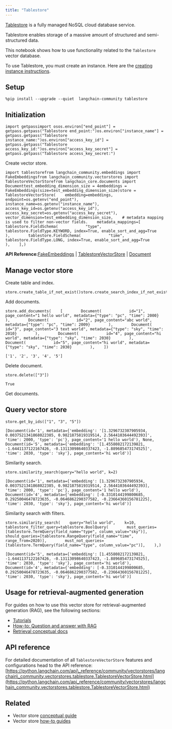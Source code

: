 ```yaml
---
title: "Tablestore"
---
```


[Tablestore](https://www.aliyun.com/product/ots) is a fully managed NoSQL cloud database service.

Tablestore enables storage of a massive amount of structured and semi-structured data.

This notebook shows how to use functionality related to the `Tablestore` vector database.

To use Tablestore, you must create an instance. Here are the [creating instance instructions](https://help.aliyun.com/zh/tablestore/getting-started/manage-the-wide-column-model-in-the-tablestore-console).

## Setup

```
%pip install --upgrade --quiet  langchain-community tablestore
```

## Initialization

```
import getpassimport osos.environ["end_point"] = getpass.getpass("Tablestore end_point:")os.environ["instance_name"] = getpass.getpass("Tablestore instance_name:")os.environ["access_key_id"] = getpass.getpass("Tablestore access_key_id:")os.environ["access_key_secret"] = getpass.getpass("Tablestore access_key_secret:")
```

Create vector store.

```
import tablestorefrom langchain_community.embeddings import FakeEmbeddingsfrom langchain_community.vectorstores import TablestoreVectorStorefrom langchain_core.documents import Documenttest_embedding_dimension_size = 4embeddings = FakeEmbeddings(size=test_embedding_dimension_size)store = TablestoreVectorStore(    embedding=embeddings,    endpoint=os.getenv("end_point"),    instance_name=os.getenv("instance_name"),    access_key_id=os.getenv("access_key_id"),    access_key_secret=os.getenv("access_key_secret"),    vector_dimension=test_embedding_dimension_size,    # metadata mapping is used to filter non-vector fields.    metadata_mappings=[        tablestore.FieldSchema(            "type", tablestore.FieldType.KEYWORD, index=True, enable_sort_and_agg=True        ),        tablestore.FieldSchema(            "time", tablestore.FieldType.LONG, index=True, enable_sort_and_agg=True        ),    ],)
```

**API Reference:**[FakeEmbeddings](https://python.langchain.com/api_reference/community/embeddings/langchain_community.embeddings.fake.FakeEmbeddings.html) | [TablestoreVectorStore](https://python.langchain.com/api_reference/community/vectorstores/langchain_community.vectorstores.tablestore.TablestoreVectorStore.html) | [Document](https://python.langchain.com/api_reference/core/documents/langchain_core.documents.base.Document.html)

## Manage vector store

Create table and index.

```
store.create_table_if_not_exist()store.create_search_index_if_not_exist()
```

Add documents.

```
store.add_documents(    [        Document(            id="1", page_content="1 hello world", metadata={"type": "pc", "time": 2000}        ),        Document(            id="2", page_content="abc world", metadata={"type": "pc", "time": 2009}        ),        Document(            id="3", page_content="3 text world", metadata={"type": "sky", "time": 2010}        ),        Document(            id="4", page_content="hi world", metadata={"type": "sky", "time": 2030}        ),        Document(            id="5", page_content="hi world", metadata={"type": "sky", "time": 2030}        ),    ])
```

```
['1', '2', '3', '4', '5']
```

Delete document.

```
store.delete(["3"])
```

```
True
```

Get documents.

## Query vector store

```
store.get_by_ids(["1", "3", "5"])
```

```
[Document(id='1', metadata={'embedding': '[1.3296732307905934, 0.0037521341868022385, 0.9821875819319514, 2.5644103644492393]', 'time': 2000, 'type': 'pc'}, page_content='1 hello world'), None, Document(id='5', metadata={'embedding': '[1.4558082172139821, -1.6441137122167426, -0.13113098640337423, -1.889685473174525]', 'time': 2030, 'type': 'sky'}, page_content='hi world')]
```

Similarity search.

```
store.similarity_search(query="hello world", k=2)
```

```
[Document(id='1', metadata={'embedding': [1.3296732307905934, 0.0037521341868022385, 0.9821875819319514, 2.5644103644492393], 'time': 2000, 'type': 'pc'}, page_content='1 hello world'), Document(id='4', metadata={'embedding': [-0.3310144199800685, 0.29250046478723635, -0.0646862290377582, -0.23664360156781225], 'time': 2030, 'type': 'sky'}, page_content='hi world')]
```

Similarity search with filters.

```
store.similarity_search(    query="hello world",    k=10,    tablestore_filter_query=tablestore.BoolQuery(        must_queries=[tablestore.TermQuery(field_name="type", column_value="sky")],        should_queries=[tablestore.RangeQuery(field_name="time", range_from=2020)],        must_not_queries=[tablestore.TermQuery(field_name="type", column_value="pc")],    ),)
```

```
[Document(id='5', metadata={'embedding': [1.4558082172139821, -1.6441137122167426, -0.13113098640337423, -1.889685473174525], 'time': 2030, 'type': 'sky'}, page_content='hi world'), Document(id='4', metadata={'embedding': [-0.3310144199800685, 0.29250046478723635, -0.0646862290377582, -0.23664360156781225], 'time': 2030, 'type': 'sky'}, page_content='hi world')]
```

## Usage for retrieval-augmented generation

For guides on how to use this vector store for retrieval-augmented generation (RAG), see the following sections:

* [Tutorials](/oss/tutorials)
* [How-to: Question and answer with RAG](https://python.langchain.com/oss/how_to/#qa-with-rag)
* [Retrieval conceptual docs](https://python.langchain.com/oss/concepts/retrieval)

## API reference

For detailed documentation of all `TablestoreVectorStore` features and configurations head to the API reference: [https://python.langchain.com/api\_reference/community/vectorstores/langchain\_community.vectorstores.tablestore.TablestoreVectorStore.html](https://python.langchain.com/api_reference/community/vectorstores/langchain_community.vectorstores.tablestore.TablestoreVectorStore.html)

## Related

* Vector store [conceptual guide](/oss/concepts/vectorstores)
* Vector store [how-to guides](/oss/how_to/#vector-stores)
